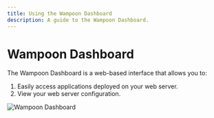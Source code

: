 ```yaml
---
title: Using the Wampoon Dashboard
description: A guide to the Wampoon Dashboard.
---
```


# Wampoon Dashboard

The Wampoon Dashboard is a web-based interface that allows you to:
1. Easily access applications deployed on your web server.
2. View your web server configuration.

![Wampoon Dashboard](../../../assets/wampoon-ui/wampoon-dashboard.png)  






